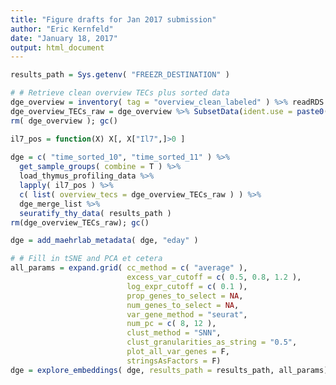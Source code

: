 ```yaml
---
title: "Figure drafts for Jan 2017 submission"
author: "Eric Kernfeld"
date: "January 18, 2017"
output: html_document
---
```


```r
results_path = Sys.getenv( "FREEZR_DESTINATION" )

# # Retrieve clean overview TECs plus sorted data
dge_overview = inventory( tag = "overview_clean_labeled" ) %>% readRDS
dge_overview_TECs_raw = dge_overview %>% SubsetData(ident.use = paste0( "TEC", 1:3 ) ) %>% deseuratify_raw_data
rm( dge_overview ); gc()

il7_pos = function(X) X[, X["Il7",]>0 ]
  
dge = c( "time_sorted_10", "time_sorted_11" ) %>% 
  get_sample_groups( combine = T ) %>% 
  load_thymus_profiling_data %>% 
  lapply( il7_pos ) %>%
  c( list( overview_tecs = dge_overview_TECs_raw ) ) %>%
  dge_merge_list %>% 
  seuratify_thy_data( results_path )
rm(dge_overview_TECs_raw); gc()

dge = add_maehrlab_metadata( dge, "eday" )

# # Fill in tSNE and PCA et cetera
all_params = expand.grid( cc_method = c( "average" ),
                          excess_var_cutoff = c( 0.5, 0.8, 1.2 ),
                          log_expr_cutoff = c( 0.1 ), 
                          prop_genes_to_select = NA, 
                          num_genes_to_select = NA, 
                          var_gene_method = "seurat",
                          num_pc = c( 8, 12 ), 
                          clust_method = "SNN",
                          clust_granularities_as_string = "0.5",
                          plot_all_var_genes = F,
                          stringsAsFactors = F)
dge = explore_embeddings( dge, results_path = results_path, all_params)

```
